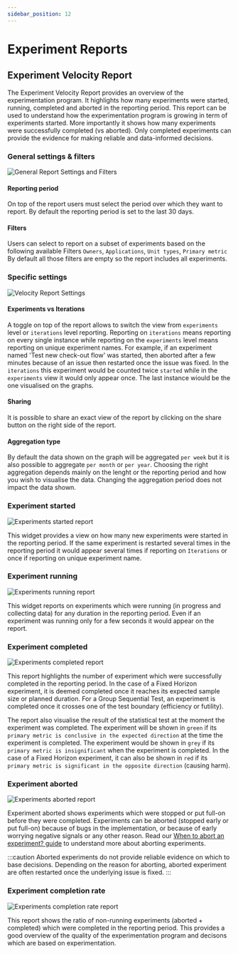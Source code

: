 ```yaml
---
sidebar_position: 12
---
```



# Experiment Reports

## Experiment Velocity Report

The Experiment Velocity Report provides an overview of the experimentation program.
It highlights how many experiments were started, running, completed and aborted in the reporting period.
This report can be used to understand how the experimentation program is growing in term of experiments started.
More importantly it shows how many experiments were successfully completed (vs aborted).
Only completed experiments can provide the evidence for making reliable and data-informed decisions.

### General settings & filters 

<Image img="experiment-report/general-settings-and-filters.png" alt="General Report Settings and Filters" maxWidth="60rem" />

#### Reporting period
On top of the report users must select the period over which they want to report. By default the reporting period is set to the last 30 days.

#### Filters
Users can select to report on a subset of experiments based on the following available Filters `Owners`, `Applications`, `Unit types`, `Primary metric`
By default all those filters are empty so the report includes all experiments.

### Specific settings 

<Image img="experiment-report/velocity-settings.png" alt="Velocity Report Settings" maxWidth="30rem" />

#### Experiments vs Iterations
A toggle on top of the report allows to switch the view from `experiments` level or `iterations` level reporting.
Reporting on `iterations` means reporting on every single instance while reporting on the `experiments` level means reporting on unique experiment names.
For example, if an experiment named 'Test new check-out flow' was started, then aborted after a few minutes because of an issue then restarted once the issue was fixed.
In the `iterations` this experiment would be counted twice `started` while in the `experiments` view it would only appear once. The last instance wiould be the one visualised on the graphs.

#### Sharing
It is possible to share an exact view of the report by clicking on the share button on the right side of the report.

#### Aggregation type
By default the data shown on the graph will be aggregated `per week` but it is also possible to aggregate `per month` or `per year`. 
Choosing the right aggregation depends mainly on the lenght or the reporting period and how you wish to visualise the data.
Changing the aggregation period does not impact the data shown.

### Experiment started

<Image img="experiment-report/experiments-started.png" alt="Experiments started report" maxWidth="30rem" />

This widget provides a view on how many new experiments were started in the reporting period. 
If the same experiment is restarted several times in the reporting period it would appear several times if reporting on `Iterations` or once if reporting on unique experiment name.

### Experiment running

<Image img="experiment-report/experiments-running.png" alt="Experiments running report" maxWidth="30rem" />

This widget reports on experiments which were running (in progress and collecting data) for any duration in the reporting period.
Even if an experiment was running only for a few seconds it would appear on the report.

### Experiment completed

<Image img="experiment-report/experiments-completed.png" alt="Experiments completed report" maxWidth="30rem" />

This report highlights the number of experiment which were successfully completed in the reporting period. 
In the case of a Fixed Horizon experiment, it is deemed completed once it reaches its expected sample size or planned duration.
For a Group Sequential Test, an experiment is completed once it crosses one of the test boundary (efficiency or futility).

The report also visualise the result of the statistical test at the moment the experiment was completed. 
The experiment will be shown in `green` if its `primary metric is conclusive in the expected direction` at the time the experiment is completed.
The experiment would be shown in `grey` if its `primary metric is insignificant` when the experiment is completed.
In the case of a Fixed Horizon experiment, it can also be shown in `red` if its `primary metric is significant in the opposite direction` (causing harm).

### Experiment aborted

<Image img="experiment-report/experiments-aborted.png" alt="Experiments aborted report" maxWidth="30rem" />

Experiment aborted shows experiments which were stopped or put full-on before they were completed. Experiments can be aborted (stopped early or put full-on) because of bugs in the implementation, 
or because of early worrying negative signals or any other reason. Read our [When to abort an experiment? guide](Aborting-experiments) to understand more about aborting experiments.

:::caution
Aborted experiments do not provide reliable evidence on which to base decisions.
Depending on the reason for aborting, aborted experiment are often restarted once the underlying issue is fixed.
:::

### Experiment completion rate

<Image img="experiment-report/experiments-completion-rate.png" alt="Experiments completion rate report" maxWidth="30rem" />

This report shows the ratio of non-running experiments (aborted + completed) which were completed in the reporting period. 
This provides a good overview of the quality of the experimentation program and decisons which are based on experimentation.